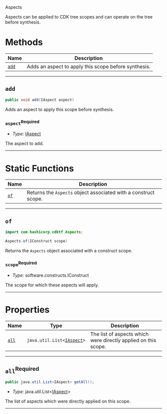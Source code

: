  Aspects <a name="Aspects" id="cdktf.Aspects"></a>

Aspects can be applied to CDK tree scopes and can operate on the tree before synthesis.

# Methods <a name="Methods" id="Methods"></a>

| **Name** | **Description** |
| --- | --- |
| <code><a href="#cdktf.Aspects.add">add</a></code> | Adds an aspect to apply this scope before synthesis. |

---

## `add` <a name="add" id="cdktf.Aspects.add"></a>

```java
public void add(IAspect aspect)
```

Adds an aspect to apply this scope before synthesis.

### `aspect`<sup>Required</sup> <a name="aspect" id="cdktf.Aspects.add.parameter.aspect"></a>

- *Type:* <a href="#cdktf.IAspect">IAspect</a>

The aspect to add.

---

# Static Functions <a name="Static Functions" id="Static Functions"></a>

| **Name** | **Description** |
| --- | --- |
| <code><a href="#cdktf.Aspects.of">of</a></code> | Returns the `Aspects` object associated with a construct scope. |

---

## `of` <a name="of" id="cdktf.Aspects.of"></a>

```java
import com.hashicorp.cdktf.Aspects;

Aspects.of(IConstruct scope)
```

Returns the `Aspects` object associated with a construct scope.

### `scope`<sup>Required</sup> <a name="scope" id="cdktf.Aspects.of.parameter.scope"></a>

- *Type:* software.constructs.IConstruct

The scope for which these aspects will apply.

---

# Properties <a name="Properties" id="Properties"></a>

| **Name** | **Type** | **Description** |
| --- | --- | --- |
| <code><a href="#cdktf.Aspects.property.all">all</a></code> | <code>java.util.List<<a href="#cdktf.IAspect">IAspect</a>></code> | The list of aspects which were directly applied on this scope. |

---

## `all`<sup>Required</sup> <a name="all" id="cdktf.Aspects.property.all"></a>

```java
public java.util.List<IAspect> getAll();
```

- *Type:* java.util.List<<a href="#cdktf.IAspect">IAspect</a>>

The list of aspects which were directly applied on this scope.

---

